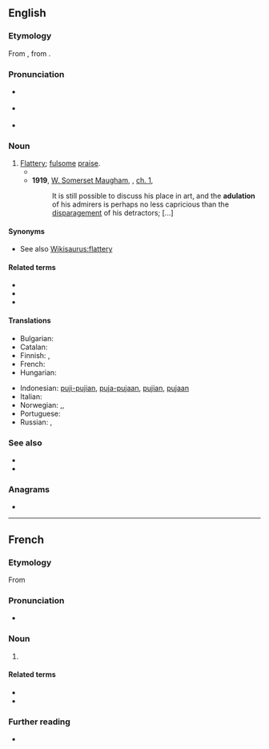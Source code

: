 ==English==

===Etymology===
From {{etyl|fr|en}} {{m|fr|adulation}}, from {{etyl|la|en}} {{m|la|adulātio||flattery}}.

===Pronunciation===
* {{a|UK}} {{IPA|/ˌædʒʊˈleɪʃən/|/ˌædjʊˈleɪʃən/|lang=en}}
* {{a|US}} {{IPA|/ˌædʒəˈleɪʃən/|lang=en}}
* {{rhymes|eɪʃən|lang=en}}
{{rfap|lang=en}}

===Noun===
{{en-noun}}

# [[flattery|Flattery]]; [[fulsome]] [[praise]].
#* {{quote-book|year=1898|author={{w|Winston Churchill (novelist)|Winston Churchill}}
|title={{w|The Celebrity}}|chapter=3
|passage=Now all this was very fine, but not at all in keeping with the Celebrity's character as I had come to conceive it. The idea that '''adulation''' ever cloyed on him was ludicrous in itself. In fact I thought the whole story fishy, and came very near to saying so.}}
#* '''1919''', [[w:William Somerset Maugham|W. Somerset Maugham]], ''{{w|The Moon and Sixpence}}'', [[s:The Moon and Sixpence/Chapter I|ch. 1]],
#*: It is still possible to discuss his place in art, and the '''adulation''' of his admirers is perhaps no less capricious than the [[disparage]]ment of his detractors; [...]

====Synonyms====
* See also [[Wikisaurus:flattery]]

====Related terms====
* {{l|en|adulate}}
* {{l|en|adulator}}
* {{l|en|adulatory}}

====Translations====
{{trans-top|Flattery; fulsome praise}}
* Bulgarian: {{t+|bg|ласкателство}}
* Catalan: {{t|ca|adulació|f}}
* Finnish: {{t+|fi|mielistely}}, {{t+|fi|imartelu}}
* French: {{t+|fr|adulation|f}}
* Hungarian: {{t+|hu|hízelgés}}
{{trans-mid}}
* Indonesian: [[puji|puji-pujian]], [[puja|puja-pujaan]], [[puji|pujian]], [[puja|pujaan]]
* Italian: {{t+|it|adulazione|f}}
* Norwegian: {{t+|no|grov}} {{t|no|smiger}},, {{t|no|smisking|c}}
* Portuguese: {{t+|pt|adulação|f}}
* Russian: {{t+|ru|ле́сть|f}}, {{t+|ru|подхали́мство|n}}
{{trans-bottom}}

===See also===
* {{l|en|admiration}}
* {{l|en|adoration}}

===Anagrams===
* {{l|en|laudation}}

----

==French==

===Etymology===
From {{etyl|la|fr}}

===Pronunciation===
* {{IPA|/a.dy.la.sjɔ̃/|lang=fr}}

===Noun===
{{fr-noun|f}}

# {{l|en|adulation}}

====Related terms====
* {{l|fr|aduler}}
* {{l|fr|adulateur}}

===Further reading===
* {{R:TLFi}}